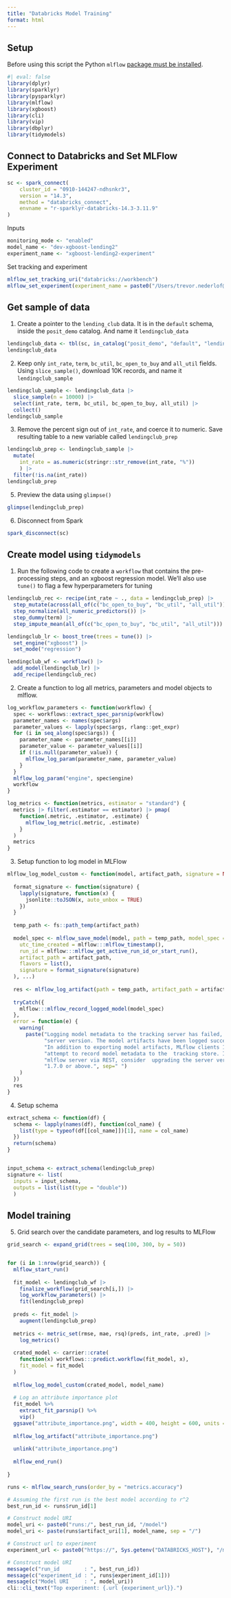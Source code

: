 ```yaml
---
title: "Databricks Model Training"
format: html
---
```


## Setup

Before using this script the Python `mlflow` [package must be installed](https://github.com/mlflow/mlflow/tree/master/mlflow/R/mlflow#prerequisites).

```r
#| eval: false
library(dplyr)
library(sparklyr)
library(pysparklyr)
library(mlflow)
library(xgboost)
library(cli)
library(vip)
library(dbplyr)
library(tidymodels)
```

## Connect to Databricks and Set MLFlow Experiment

```r
sc <- spark_connect(
    cluster_id = "0910-144247-ndhsnkr3",
    version = "14.3",
    method = "databricks_connect",
    envname = "r-sparklyr-databricks-14.3-3.11.9"
)
```

Inputs

```r

monitoring_mode <- "enabled"
model_name <- "dev-xgboost-lending2"
experiment_name <- "xgboost-lending2-experiment"
```

Set tracking and experiment

```r
mlflow_set_tracking_uri("databricks://workbench")
mlflow_set_experiment(experiment_name = paste0("/Users/trevor.nederlof@posit.co/", experiment_name))
```

## Get sample of data

1.  Create a pointer to the `lending_club` data. It is in the `default`
    schema, inside the `posit_demo` catalog. And name it
    `lendingclub_data`

```r
lendingclub_data <- tbl(sc, in_catalog("posit_demo", "default", "lending_club")) 
lendingclub_data
```

2.  Keep only `int_rate`, `term`, `bc_util`, `bc_open_to_buy` and
    `all_util` fields. Using `slice_sample()`, download 10K records, and name it
    `lendingclub_sample`

```r
lendingclub_sample <- lendingclub_data |>  
  slice_sample(n = 10000) |> 
  select(int_rate, term, bc_util, bc_open_to_buy, all_util) |> 
  collect()
lendingclub_sample
```

3.  Remove the percent sign out of `int_rate`, and
    coerce it to numeric. Save resulting table to a new variable called
    `lendingclub_prep`

```r
lendingclub_prep <- lendingclub_sample |> 
  mutate(
    int_rate = as.numeric(stringr::str_remove(int_rate, "%"))
    ) |>
  filter(!is.na(int_rate))
lendingclub_prep
```

5.  Preview the data using `glimpse()`

```r
glimpse(lendingclub_prep)
```

6.  Disconnect from Spark

```r
spark_disconnect(sc)
```


## Create model using `tidymodels`

1.  Run the following code to create a `workflow` that contains the
    pre-processing steps, and an xgboost regression model.
    We'll also use `tune()` to flag a few hyperparameters for tuning

```r
lendingclub_rec <- recipe(int_rate ~ ., data = lendingclub_prep) |> 
  step_mutate(across(all_of(c("bc_open_to_buy", "bc_util", "all_util")), as.numeric)) |> 
  step_normalize(all_numeric_predictors()) |>
  step_dummy(term) |>
  step_impute_mean(all_of(c("bc_open_to_buy", "bc_util", "all_util")))

lendingclub_lr <- boost_tree(trees = tune()) |>
  set_engine("xgboost") |>
  set_mode("regression")

lendingclub_wf <- workflow() |> 
  add_model(lendingclub_lr) |> 
  add_recipe(lendingclub_rec)
```

2. Create a function to log all metrics, parameters and model objects to mlflow.

```r
log_workflow_parameters <- function(workflow) {
  spec <- workflows::extract_spec_parsnip(workflow)
  parameter_names <- names(spec$args)
  parameter_values <- lapply(spec$args, rlang::get_expr)
  for (i in seq_along(spec$args)) {
    parameter_name <- parameter_names[[i]]
    parameter_value <- parameter_values[[i]]
    if (!is.null(parameter_value)) {
      mlflow_log_param(parameter_name, parameter_value)
    }
  }
  mlflow_log_param("engine", spec$engine)
  workflow
}

log_metrics <- function(metrics, estimator = "standard") {
  metrics |> filter(.estimator == estimator) |> pmap(
    function(.metric, .estimator, .estimate) {
      mlflow_log_metric(.metric, .estimate)  
    }
  )
  metrics
}

```

3. Setup function to log model in MLFlow

```r
mlflow_log_model_custom <- function(model, artifact_path, signature = NULL, ...) {
  
  format_signature <- function(signature) {
    lapply(signature, function(x) {
      jsonlite::toJSON(x, auto_unbox = TRUE)
    })
  }
  
  temp_path <- fs::path_temp(artifact_path)
  
  model_spec <- mlflow_save_model(model, path = temp_path, model_spec = list(
    utc_time_created = mlflow:::mlflow_timestamp(),
    run_id = mlflow:::mlflow_get_active_run_id_or_start_run(),
    artifact_path = artifact_path, 
    flavors = list(),
    signature = format_signature(signature)
  ), ...)
  
  res <- mlflow_log_artifact(path = temp_path, artifact_path = artifact_path)
  
  tryCatch({
    mlflow:::mlflow_record_logged_model(model_spec)
  },
  error = function(e) {
    warning(
      paste("Logging model metadata to the tracking server has failed, possibly due to older",
            "server version. The model artifacts have been logged successfully.",
            "In addition to exporting model artifacts, MLflow clients 1.7.0 and above",
            "attempt to record model metadata to the  tracking store. If logging to a",
            "mlflow server via REST, consider  upgrading the server version to MLflow",
            "1.7.0 or above.", sep=" ")
    )
  })
  res
}
```

4. Setup schema

```r
extract_schema <- function(df) {
  schema <- lapply(names(df), function(col_name) {
    list(type = typeof(df[[col_name]])[1], name = col_name)
  })
  return(schema)
}


input_schema <- extract_schema(lendingclub_prep)
signature <- list(
  inputs = input_schema,
  outputs = list(list(type = "double"))
  )
```

## Model training

5. Grid search over the candidate parameters, and log results to MLFlow

```r
grid_search <- expand_grid(trees = seq(100, 300, by = 50))


for (i in 1:nrow(grid_search)) {
  mlflow_start_run()
  
  fit_model <- lendingclub_wf |>
    finalize_workflow(grid_search[i,]) |>
    log_workflow_parameters() |>
    fit(lendingclub_prep)
  
  preds <- fit_model |>
    augment(lendingclub_prep)
  
  metrics <- metric_set(rmse, mae, rsq)(preds, int_rate, .pred) |>
    log_metrics()
  
  crated_model <- carrier::crate(
    function(x) workflows:::predict.workflow(fit_model, x),
    fit_model = fit_model
  )
  
  mlflow_log_model_custom(crated_model, model_name)
  
  # Log an attribute importance plot
  fit_model %>%
    extract_fit_parsnip() %>%
    vip()
  ggsave("attribute_importance.png", width = 400, height = 600, units = "px")
    
  mlflow_log_artifact("attribute_importance.png")
  
  unlink("attribute_importance.png")
  
  mlflow_end_run()
  
}
```

```r
runs <- mlflow_search_runs(order_by = "metrics.accuracy")

# Assuming the first run is the best model according to r^2
best_run_id <- runs$run_id[1]

# Construct model URI
model_uri <- paste0("runs:/", best_run_id, "/model")
model_uri <- paste(runs$artifact_uri[1], model_name, sep = "/")

# Construct url to experiment
experiment_url <- paste0("https://", Sys.getenv("DATABRICKS_HOST"), "/ml/experiments/", runs$experiment_id[1])

# Construct model URI
message(c("run_id        : ", best_run_id))
message(c("experiment_id : ", runs$experiment_id[1]))
message(c("Model URI     : ", model_uri))
cli::cli_text("Top experiment: {.url {experiment_url}}.")
```




